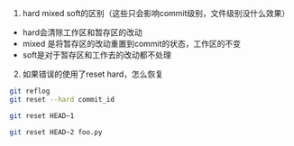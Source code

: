 1. hard mixed soft的区别（这些只会影响commit级别，文件级别没什么效果）
 - hard会清除工作区和暂存区的改动
 - mixed 是将暂存区的改动重置到commit的状态，工作区的不变
 - soft是对于暂存区和工作去的改动都不处理
2. 如果错误的使用了reset hard，怎么恢复
``` bash
git reflog
git reset --hard commit_id

git reset HEAD~1

git reset HEAD~2 foo.py


```
